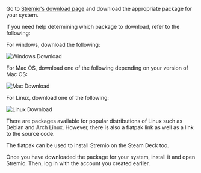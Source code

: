 Go to [Stremio's download page](https://www.stremio.com/downloads) and download the appropriate package for your system.

If you need help determining which package to download, refer to the following:

For windows, download the following:

![Windows Download](/img/stremio/win_download.png)

For Mac OS, download one of the following depending on your version of Mac OS:

![Mac Download](/img/stremio/mac_download.png)

For Linux, download one of the following:

![Linux Download](/img/stremio/linux_download.png)

There are packages available for popular distributions of Linux such as Debian and Arch Linux. However, there is also a flatpak link as well as a link to the source code.

The flatpak can be used to install Stremio on the Steam Deck too.

Once you have downloaded the package for your system, install it and open Stremio. 
Then, log in with the account you created earlier.
